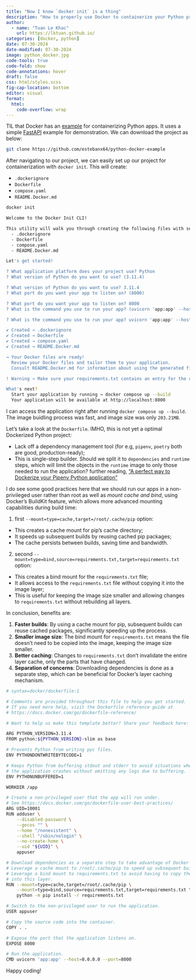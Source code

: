 ---
title: "Now I know `docker init` is a thing"
description: "How to properly use Docker to containerize your Python project"
author:
  - name: "Tuan Le Khac"
    url: https://lktuan.github.io/
categories: [docker, python] 
date: 07-30-2024
date-modified: 07-30-2024
image: python_docker.jpg
code-tools: true
code-fold: show
code-annotations: hover
draft: false
css: html/styles.scss
fig-cap-location: bottom
editor: visual
format:
  html:
    code-overflow: wrap
---

TIL that Docker has an [example](https://docs.docker.com/language/python/containerize/) for containerizing Python apps. It uses a simple [FastAPI](https://fastapi.tiangolo.com/) example for demonstration. We can download the project as below:

```bash
git clone https://github.com/estebanx64/python-docker-example
```

After navigating to our project, we can easily set up our project for containerization with `docker init`. This will create:

- `.dockerignore`
- `Dockerfile`
- `compose.yaml`
- `README.Docker.md`

```bash
docker init

Welcome to the Docker Init CLI!

This utility will walk you through creating the following files with sensible defaults for your project:
  - .dockerignore
  - Dockerfile
  - compose.yaml
  - README.Docker.md

Let's get started!

? What application platform does your project use? Python
? What version of Python do you want to use? (3.11.4)

? What version of Python do you want to use? 3.11.4
? What port do you want your app to listen on? (8000)

? What port do you want your app to listen on? 8000
? What is the command you use to run your app? (uvicorn 'app:app' --host=0.0.0.0 --port=8000)

? What is the command you use to run your app? uvicorn 'app:app' --host=0.0.0.0 --port=8000

✔ Created → .dockerignore
✔ Created → Dockerfile
✔ Created → compose.yaml
✔ Created → README.Docker.md

→ Your Docker files are ready!
  Review your Docker files and tailor them to your application.
  Consult README.Docker.md for information about using the generated files.

! Warning → Make sure your requirements.txt contains an entry for the uvicorn package, which is required to run your application.

What's next?
  Start your application by running → docker compose up --build
  Your application will be available at http://localhost:8000
```

I can access the application right after running `docker compose up --build`. The image buidling process was fast, and image size was only `203.21MB`.

Let's take a look at the `Dockerfile`. IMHO, this is not yet a optimal Dockerized Python project:

- Lack off a dependency management tool (for e.g, `pipenv`, `poetry` both are good, production-ready);
- This is single-step builder. Should we split it to `dependencies` and `runtime` steps, which will limit the objects in the `runtime` image to only those needed to run the application? [further reading, ["A perfect way to Dockerize your Pipenv Python application"](https://sourcery.ai/blog/python-docker/)]{.aside}

I do see some good practices here that we should run our apps in a non-privileged user rather than root as well as *mount cache and bind*, using Docker's BuildKit feature, which allows more advanced mounting capabilities during build time:

1. first `--mount=type=cache,target=/root/.cache/pip` option:

- This creates a cache mount for pip's cache directory;
- It speeds up subsequent builds by reusing cached pip packages;
- The cache persists between builds, saving time and bandwidth.

2. second `--mount=type=bind,source=requirements.txt,target=requirements.txt` option:

- This creates a bind mount for the `requirements.txt` file;
- It allows access to the `requirements.txt` file without copying it into the image layer;
- This is useful for keeping the image size smaller and allowing changes to `requirements.txt` without rebuilding all layers.

In conclusion, benefits are:

1. **Faster builds**: By using a cache mount for pip, subsequent builds can reuse cached packages, significantly speeding up the process.
2. **Smaller image size**: The bind mount for `requirements.txt` means the file doesn't need to be copied into the image, keeping the image size smaller.
3. **Better caching**: Changes to `requirements.txt` don't invalidate the entire layer cache, only the parts that have changed.
4. **Separation of concerns**: Downloading dependencies is done as a separate step, which can be beneficial for Docker's layer caching mechanism.

```bash
# syntax=docker/dockerfile:1

# Comments are provided throughout this file to help you get started.
# If you need more help, visit the Dockerfile reference guide at
# https://docs.docker.com/go/dockerfile-reference/

# Want to help us make this template better? Share your feedback here: https://forms.gle/ybq9Krt8jtBL3iCk7

ARG PYTHON_VERSION=3.11.4
FROM python:${PYTHON_VERSION}-slim as base

# Prevents Python from writing pyc files.
ENV PYTHONDONTWRITEBYTECODE=1

# Keeps Python from buffering stdout and stderr to avoid situations where
# the application crashes without emitting any logs due to buffering.
ENV PYTHONUNBUFFERED=1

WORKDIR /app

# Create a non-privileged user that the app will run under.
# See https://docs.docker.com/go/dockerfile-user-best-practices/
ARG UID=10001
RUN adduser \
    --disabled-password \
    --gecos "" \
    --home "/nonexistent" \
    --shell "/sbin/nologin" \
    --no-create-home \
    --uid "${UID}" \
    appuser

# Download dependencies as a separate step to take advantage of Docker's caching.
# Leverage a cache mount to /root/.cache/pip to speed up subsequent builds.
# Leverage a bind mount to requirements.txt to avoid having to copy them into
# into this layer.
RUN --mount=type=cache,target=/root/.cache/pip \
    --mount=type=bind,source=requirements.txt,target=requirements.txt \
    python -m pip install -r requirements.txt

# Switch to the non-privileged user to run the application.
USER appuser

# Copy the source code into the container.
COPY . .

# Expose the port that the application listens on.
EXPOSE 8000

# Run the application.
CMD uvicorn 'app:app' --host=0.0.0.0 --port=8000

```

Happy coding!